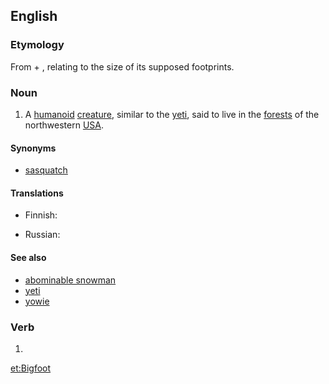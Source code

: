 {{also|bigfoot}}
==English==
{{wikipedia}}

===Etymology===
From {{term|big}} + {{term|foot}}, relating to the size of its supposed footprints.

===Noun===
{{attention|en|'Bigfeet'? Is that right?}}
{{en-noun|Bigfoot|pl2=Bigfeet|pl3=Bigfoots}}

# {{US|cryptozoology}} A [[humanoid]] [[creature]], similar to the [[yeti]], said to live in the [[forest]]s of the northwestern [[USA]].

====Synonyms====
* [[sasquatch]]

====Translations====
{{trans-top|unidentified yeti-like animal}}
* Finnish: {{t-|fi|Isojalka}}
{{trans-mid}}
* Russian: {{t|ru|бигфут|m|tr=bigfút|sc=Cyrl}}
{{trans-bottom}}

====See also====
* [[abominable snowman]]
* [[yeti]]
* [[yowie]]

===Verb===
{{en-verb}}

# {{alternative spelling of|[[bigfoot]]}}

[[et:Bigfoot]]